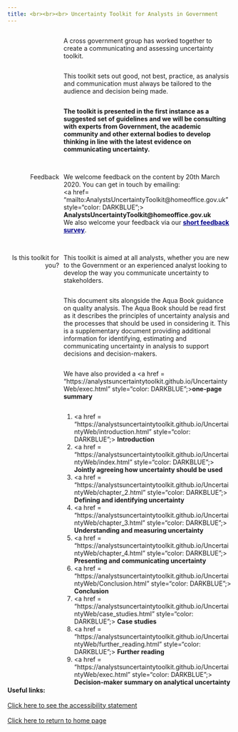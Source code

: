 ---
title: <br><br><br> Uncertainty Toolkit for Analysts in Government
---

<style type="text/css">

#TOC {
margin-top: 100px;
}

.leftA{
float: left;
width: 100%;
font-weight: bold;
}

.rightA{
float:right;
width: 75%;
}

.leftB{
float: left;
text-align: right;
width: 23%;
}

.footer{
  position: relative; 
  margin-top: 1000px; 
  height = 100px; 
  width: 100%;
  text-align: left
}

.
</style>

<div class = "rightA">
A cross government group has worked together to create a communicating and assessing uncertainty toolkit.
</div>

<div class = "rightA">
This toolkit sets out good, not best, practice, as analysis and communication must always be tailored to the audience and decision being made. 
</div>

<div class = "rightA">
<b>The toolkit is presented in the first instance as a suggested set of guidelines and we will be consulting with experts from Government, the academic community and other external bodies to develop thinking in line with the latest evidence on communicating uncertainty.</b> 
</div>
<br>

<div class = "rightA">
<br>
We welcome feedback on the content by 20th March 2020. You can get in touch by emailing: <br><a href= "mailto:AnalystsUncertaintyToolkit@homeoffice.gov.uk" style="color: DARKBLUE";> <b>AnalystsUncertaintyToolkit@homeoffice.gov.uk</b></a> 
<br>We also welcome your feedback via our <a href = "https://www.smartsurvey.co.uk/s/P0DS1/" style="color: DARKBLUE;"> <b>short feedback survey</b></a>.
<br>
</div>

<div class = "leftB">
<br>
Feedback
<br>
</div>

<div style="clear: both;"></div>

<div class = "leftB">
<br>
Is this toolkit for you?
</div>

<div class = "rightA">
<br>
This toolkit is aimed at all analysts, whether you are new to the Government or an experienced analyst looking to develop the way you communicate uncertainty to stakeholders. 
</div>

<div class = "rightA">
This document sits alongside the Aqua Book guidance on quality analysis. The Aqua Book should be read first as it describes the principles of uncertainty analysis and the processes that should be used in considering it. This is a supplementary document providing additional information for identifying, estimating and communicating uncertainty in analysis to support decisions and decision-makers.  
</div>

<div class = "rightA">
We have also provided a <a href = "https://analystsuncertaintytoolkit.github.io/UncertaintyWeb/exec.html" style="color: DARKBLUE";><b>one-page summary</b></a>
</div>

<div class = "rightA">
1. <a href = "https://analystsuncertaintytoolkit.github.io/UncertaintyWeb/introduction.html" style="color: DARKBLUE";> <b>Introduction</b></a>
2. <a href = "https://analystsuncertaintytoolkit.github.io/UncertaintyWeb/index.html" style="color: DARKBLUE";> <b>Jointly agreeing how uncertainty should be used</b></a>
3. <a href = "https://analystsuncertaintytoolkit.github.io/UncertaintyWeb/chapter_2.html" style="color: DARKBLUE";> <b>Defining and identifying uncertainty</b></a>
4. <a href = "https://analystsuncertaintytoolkit.github.io/UncertaintyWeb/chapter_3.html" style="color: DARKBLUE";> <b>Understanding and measuring uncertainty</b></a>
5. <a href = "https://analystsuncertaintytoolkit.github.io/UncertaintyWeb/chapter_4.html" style="color: DARKBLUE";> <b>Presenting and communicating uncertainty</b></a>
6. <a href = "https://analystsuncertaintytoolkit.github.io/UncertaintyWeb/Conclusion.html" style="color: DARKBLUE";> <b>Conclusion</b></a>
7. <a href = "https://analystsuncertaintytoolkit.github.io/UncertaintyWeb/case_studies.html" style="color: DARKBLUE";> <b>Case studies</b></a>
8. <a href = "https://analystsuncertaintytoolkit.github.io/UncertaintyWeb/further_reading.html" style="color: DARKBLUE";> <b>Further reading</b></a>
9. <a href = "https://analystsuncertaintytoolkit.github.io/UncertaintyWeb/exec.html" style="color: DARKBLUE";> <b>Decision-maker summary on analytical uncertainty</b></a>
</div>

<div class="footer">
<b>Useful links:</b>
<br><br>
<a href="accessibility.html">Click here to see the accessibility statement</a>
<br><br>
<a href="index.html">Click here to return to home page</a>
</div>


